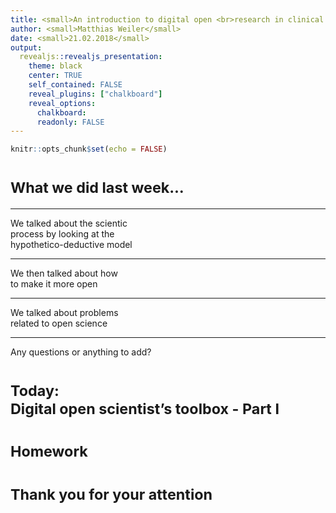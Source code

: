 ```yaml
---
title: <small>An introduction to digital open <br>research in clinical psychology</small>
author: <small>Matthias Weiler</small>
date: <small>21.02.2018</small>
output:
  revealjs::revealjs_presentation:
    theme: black
    center: TRUE
    self_contained: FALSE
    reveal_plugins: ["chalkboard"]
    reveal_options:
      chalkboard: 
      readonly: FALSE
---
```


```r
knitr::opts_chunk$set(echo = FALSE)
```

# <small> What we did last week... </small>

----

We talked about the scientic <br>
process by looking at the <br>
hypothetico-deductive model

----

We then talked about how <br>
to make it more open

----

We talked about problems <br>
related to open science

----

Any questions or anything to add?

# <small>Today:<br>Digital open scientist's toolbox - Part I</small>



# <small>Homework</small>



# <small>Thank you for your attention</small>
